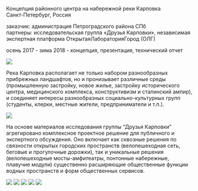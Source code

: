 
<Title>НАБЕРЕЖНАЯ КАРПОВКИ</Title>

Концепция районного центра на набережной реки Карповка<br/>
Санкт-Петербург, Россия

заказчик: администрация Петроградского района СПб<br/>
партнеры: исследовательская группа «Друзья Карповки», независимая экспертная платформа ОткрытаяЛабораторияГород (ОЛГ)

осень 2017 - зима 2018 - концепция, презентация, технический отчет

<Image src='https://s.tmshv.com/unit4/kemb-01.jpg'/>

Река Карповка располагает не только набором разнообразных прибрежных ландшафтов, но и пронизывает различные среды (промышленную застройку, новое жилье, застройку исторического центра, медицинского комплекса, конструктивизм и сталинский ампир), и соединяет интересы разнообразных социально-культурных групп (студенты, клерки, местные жители, предприниматели и т.п.).

<Image src='https://s.tmshv.com/unit4/kemb-02.jpg'/>

На основе материалов исследования группы “Друзья Карповки” агрегировано комплексное проектное решение для публичного и экспертного обсуждения. Оно включает как сквозные решения по связности открытых городских пространств (велопешеходная сеть, беговые и прогулочные дорожки), так и уникальные решения (велопешеходные мосты-амфитеатры, понтонные набережные, плавучие модули) существенно расширяющие общественные функции водных пространств и форм общественных сервисов.

<Image src='https://s.tmshv.com/unit4/kemb-03.jpg'/>
<Image src='https://s.tmshv.com/unit4/kemb-04.jpg'/>
<Image src='https://s.tmshv.com/unit4/kemb-05.jpg'/>
<Image src='https://s.tmshv.com/unit4/kemb-06.jpg'/>
<Image src='https://s.tmshv.com/unit4/kemb-07.jpg'/>

